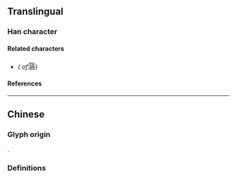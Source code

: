 {{also|漚}}
{{character info/new}}
==Translingual==

===Han character===
{{Han char|rn=85|rad=水|as=04|sn=7|four=31114|canj=ESK|ids=⿰氵区}}

====Related characters====
* {{l|mul|[[漚]]}} ''({{w|Traditional Chinese|Traditional form}} of ''<big>漚</big>)

====References====
{{Han ref|kx=0612.121|hdz=31561.020|uh=6CA4}}

----

==Chinese==

===Glyph origin===
{{Han simp|f=區|t=区}}.

===Definitions===
{{zh-see|漚}}